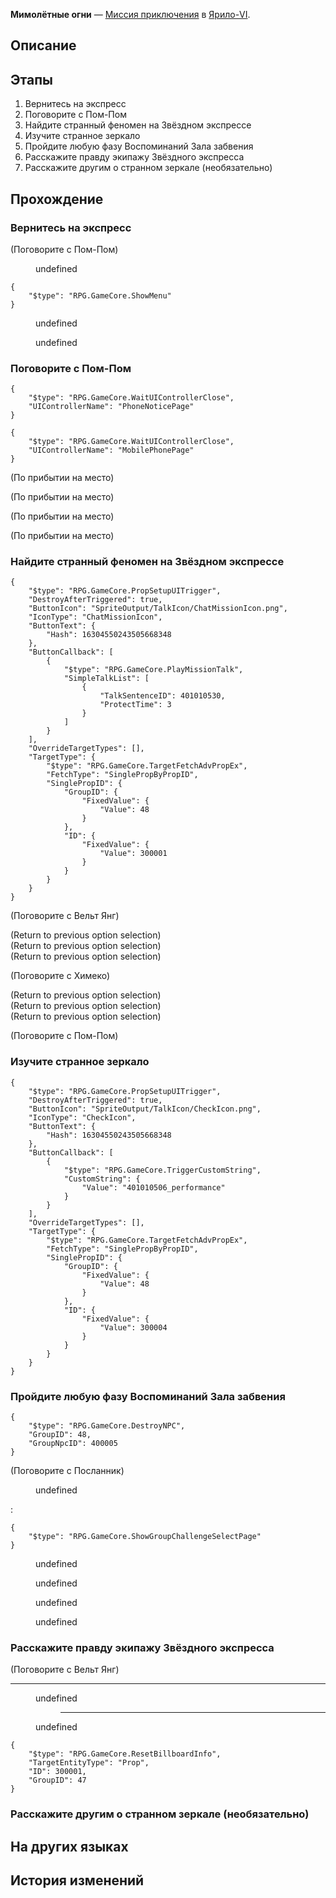 {{Дополнить|Диалоги.}}
{{Миссия Инфобокс
|id              = 4010105
|Название        = 
|Изображение     = Миссия Освоения Мимолётные огни.png
|Тип             = Миссия приключения
|События         = 
|Глава           = 
|Условия         = 
* Достигните [[Уровень Освоения|Уровня Освоения]] 21
* Достигните [[Уровень Освоения|Уровня Освоения]] 20
|Персонажи       = Вельт; Первопроходец; Пом-Пом; Посланник; Химеко
|СтартЛокация    = Камнеград
|Мир             = Ярило-VI
|Локации         = Камнеград
|Предыдущая      = 
|Следующая       = 
|Награды         = Разрежённый эфир*3; Кредиты*2 000
}}
'''Мимолётные огни''' — [[Миссия приключения]] в [[Ярило-VI]].

==Описание==
{{Описание|Эта странная история начинается с посланника из Сада воспоминаний. Она тихонько садится на экспресс и предлагает обменять драгоценные припасы на ваши воспоминания. Похоже, вам предстоит снова её встретить.}}

==Этапы==
# Вернитесь на экспресс
# Поговорите с Пом-Пом
# Найдите странный феномен на Звёздном экспрессе
# Изучите странное зеркало
# Пройдите любую фазу Воспоминаний Зала забвения
# Расскажите правду экипажу Звёздного экспресса
# Расскажите другим о странном зеркале (необязательно)

==Прохождение==
{{Дополнить}}

{{Диалог Конец}}

===Вернитесь на экспресс===
{{Описание миссии|локация=Общий вагон|Вам пришло сообщение от Пом-Пом: на экспрессе появилось что-то странное и, возможно, вы сумеете это поймать.<br />Но как? Вы же не участник команды охотников за странностями. Но проигнорировать просьбу вы тоже не можете.}}
{{Диалог Начало}}
:<!--0.5-second delay-->

;(Поговорите с Пом-Пом)
<!--Unknown TalkSentence: 401010502-->
:{{Диалог|Стрелка}} undefined
<!--Unknown TalkSentence: 401010505-->
<!--Unknown TalkSentence: 401010506-->
<!--Unknown TalkSentence: 401010507-->
<pre>{
	"$type": "RPG.GameCore.ShowMenu"
}</pre>
<!--Unknown TalkSentence: 401010553-->
:{{Диалог|Стрелка}} undefined
:{{Диалог|Стрелка}} undefined
<!--Unknown TalkSentence: 401010555-->
<!--Unknown TalkSentence: 401010558-->
{{Диалог Конец}}

===Поговорите с Пом-Пом===
{{Диалог Начало}}
<pre>{
	"$type": "RPG.GameCore.WaitUIControllerClose",
	"UIControllerName": "PhoneNoticePage"
}</pre>
<pre>{
	"$type": "RPG.GameCore.WaitUIControllerClose",
	"UIControllerName": "MobilePhonePage"
}</pre>
;(По прибытии на место)

;(По прибытии на место)
:{{tx}}

;(По прибытии на место)
:{{tx}}

;(По прибытии на место)
:{{tx}}
{{Диалог Конец}}

===Найдите странный феномен на Звёздном экспрессе===
{{Диалог Начало}}
:<!--0.25-second delay-->
<pre>{
	"$type": "RPG.GameCore.PropSetupUITrigger",
	"DestroyAfterTriggered": true,
	"ButtonIcon": "SpriteOutput/TalkIcon/ChatMissionIcon.png",
	"IconType": "ChatMissionIcon",
	"ButtonText": {
		"Hash": 16304550243505668348
	},
	"ButtonCallback": [
		{
			"$type": "RPG.GameCore.PlayMissionTalk",
			"SimpleTalkList": [
				{
					"TalkSentenceID": 401010530,
					"ProtectTime": 3
				}
			]
		}
	],
	"OverrideTargetTypes": [],
	"TargetType": {
		"$type": "RPG.GameCore.TargetFetchAdvPropEx",
		"FetchType": "SinglePropByPropID",
		"SinglePropID": {
			"GroupID": {
				"FixedValue": {
					"Value": 48
				}
			},
			"ID": {
				"FixedValue": {
					"Value": 300001
				}
			}
		}
	}
}</pre>

;(Поговорите с Вельт Янг)
<!--Unknown TalkSentence: 401010508-->
;(Return to previous option selection)
;(Return to previous option selection)
;(Return to previous option selection)

;(Поговорите с Химеко)
<!--Unknown TalkSentence: 401010518-->
;(Return to previous option selection)
;(Return to previous option selection)
;(Return to previous option selection)

;(Поговорите с Пом-Пом)
<!--Unknown TalkSentence: 401010507-->
{{Диалог Конец}}

===Изучите странное зеркало===
{{Описание миссии|локация=Общий вагон|Вы и правда нашли странность на Звёздном экспрессе.<br />Это зеркало, но почему никто, кроме вас, его не видит?}}
{{Диалог Начало}}
:<!--0.25-second delay-->
<pre>{
	"$type": "RPG.GameCore.PropSetupUITrigger",
	"DestroyAfterTriggered": true,
	"ButtonIcon": "SpriteOutput/TalkIcon/CheckIcon.png",
	"IconType": "CheckIcon",
	"ButtonText": {
		"Hash": 16304550243505668348
	},
	"ButtonCallback": [
		{
			"$type": "RPG.GameCore.TriggerCustomString",
			"CustomString": {
				"Value": "401010506_performance"
			}
		}
	],
	"OverrideTargetTypes": [],
	"TargetType": {
		"$type": "RPG.GameCore.TargetFetchAdvPropEx",
		"FetchType": "SinglePropByPropID",
		"SinglePropID": {
			"GroupID": {
				"FixedValue": {
					"Value": 48
				}
			},
			"ID": {
				"FixedValue": {
					"Value": 300004
				}
			}
		}
	}
}</pre>
{{Диалог Конец}}

===Пройдите любую фазу Воспоминаний Зала забвения===
{{Описание миссии|локация=Общий вагон|Зеркало оказывается меметическим вирусом - посланница из Сада воспоминаний тайно проникла на Звёздный экспресс, чтобы договориться с вами. По её словам, ваши воспоминания обладают большой ценностью, и Сад предлагает вам выгодные условия, чтобы их сохранить. Но в процессе потребуется пробуждать воспоминания в Зале забвения для их извлечения.<br />Вы ещё ни разу не видели такого сложного комплектования системы.}}
{{Диалог Начало}}
<pre>{
	"$type": "RPG.GameCore.DestroyNPC",
	"GroupID": 48,
	"GroupNpcID": 400005
}</pre>
:<!--0.25-second delay-->

;(Поговорите с Посланник)
<!--Unknown TalkSentence: 401010646-->
:{{Диалог|Стрелка}} undefined
:<pre>{
	"$type": "RPG.GameCore.ShowGroupChallengeSelectPage"
}</pre>
:{{Диалог|Выход}} undefined
<!--Unknown TalkSentence: 401010501-->
<!--Unknown TalkSentence: 401010502-->
<!--Unknown TalkSentence: 401010503-->
<!--Unknown TalkSentence: 401010504-->
<!--Unknown TalkSentence: 401010505-->
<!--Unknown TalkSentence: 401010506-->
<!--Unknown TalkSentence: 401010507-->
<!--Unknown TalkSentence: 401010508-->
<!--Unknown TalkSentence: 401010509-->
<!--Unknown TalkSentence: 401010510-->
<!--Unknown TalkSentence: 401010511-->
<!--Unknown TalkSentence: 401010512-->
<!--Unknown TalkSentence: 401010513-->
<!--Unknown TalkSentence: 401010514-->
<!--Unknown TalkSentence: 401010515-->
<!--Unknown TalkSentence: 401010516-->
<!--Unknown TalkSentence: 401010517-->
<!--Unknown TalkSentence: 401010518-->
<!--Unknown TalkSentence: 401010519-->
<!--Unknown TalkSentence: 401010520-->
<!--Unknown TalkSentence: 401010521-->
<!--Unknown TalkSentence: 401010522-->
<!--Unknown TalkSentence: 401010523-->
<!--Unknown TalkSentence: 401010524-->
<!--Unknown TalkSentence: 401010525-->
<!--Unknown TalkSentence: 401010526-->
<!--Unknown TalkSentence: 401010527-->
<!--Unknown TalkSentence: 401010528-->
<!--Unknown TalkSentence: 401010529-->
<!--Unknown TalkSentence: 401010530-->
<!--Unknown TalkSentence: 401010531-->
<!--Unknown TalkSentence: 401010532-->
<!--Unknown TalkSentence: 401010533-->
<!--Unknown TalkSentence: 401010534-->
<!--Unknown TalkSentence: 401010535-->
<!--Unknown TalkSentence: 401010536-->
<!--Unknown TalkSentence: 401010537-->
<!--Unknown TalkSentence: 401010538-->
<!--Unknown TalkSentence: 401010539-->
<!--Unknown TalkSentence: 401010540-->
<!--Unknown TalkSentence: 401010541-->
<!--Unknown TalkSentence: 401010542-->
<!--Unknown TalkSentence: 401010543-->
<!--Unknown TalkSentence: 401010544-->
<!--Unknown TalkSentence: 401010545-->
<!--Unknown TalkSentence: 401010546-->
<!--Unknown TalkSentence: 401010547-->
<!--Unknown TalkSentence: 401010548-->
<!--Unknown TalkSentence: 401010549-->
<!--Unknown TalkSentence: 401010550-->
<!--Unknown TalkSentence: 401010551-->
<!--Unknown TalkSentence: 401010552-->
<!--Unknown TalkSentence: 401010553-->
<!--Unknown TalkSentence: 401010554-->
<!--Unknown TalkSentence: 401010555-->
<!--Unknown TalkSentence: 401010556-->
<!--Unknown TalkSentence: 401010557-->
<!--Unknown TalkSentence: 401010558-->
<!--Unknown TalkSentence: 401010559-->
<!--Unknown TalkSentence: 401010560-->
<!--Unknown TalkSentence: 401010561-->
<!--Unknown TalkSentence: 401010562-->
<!--Unknown TalkSentence: 401010563-->
<!--Unknown TalkSentence: 401010564-->
<!--Unknown TalkSentence: 401010565-->
<!--Unknown TalkSentence: 401010566-->
<!--Unknown TalkSentence: 401010567-->
<!--Unknown TalkSentence: 401010568-->
<!--Unknown TalkSentence: 401010569-->
<!--Unknown TalkSentence: 401010570-->
<!--Unknown TalkSentence: 401010571-->
<!--Unknown TalkSentence: 401010572-->
<!--Unknown TalkSentence: 401010573-->
<!--Unknown TalkSentence: 401010574-->
<!--Unknown TalkSentence: 401010575-->
<!--Unknown TalkSentence: 401010576-->
<!--Unknown TalkSentence: 401010577-->
<!--Unknown TalkSentence: 401010578-->
<!--Unknown TalkSentence: 401010579-->
<!--Unknown TalkSentence: 401010580-->
<!--Unknown TalkSentence: 401010581-->
<!--Unknown TalkSentence: 401010582-->
<!--Unknown TalkSentence: 401010583-->
<!--Unknown TalkSentence: 401010584-->
<!--Unknown TalkSentence: 401010585-->
<!--Unknown TalkSentence: 401010586-->
<!--Unknown TalkSentence: 401010587-->
<!--Unknown TalkSentence: 401010588-->
<!--Unknown TalkSentence: 401010589-->
<!--Unknown TalkSentence: 401010590-->
<!--Unknown TalkSentence: 401010591-->
<!--Unknown TalkSentence: 401010592-->
<!--Unknown TalkSentence: 401010593-->
<!--Unknown TalkSentence: 401010594-->
<!--Unknown TalkSentence: 401010595-->
<!--Unknown TalkSentence: 401010596-->
<!--Unknown TalkSentence: 401010597-->
<!--Unknown TalkSentence: 401010598-->
:{{Диалог|Стрелка}} undefined
:<!--Unknown TalkSentence: 401010600-->
:<!--Unknown TalkSentence: 401010601-->
:<!--Unknown TalkSentence: 401010602-->
:<!--Unknown TalkSentence: 401010603-->
:<!--Unknown TalkSentence: 401010604-->
:<!--Unknown TalkSentence: 401010605-->
:<!--Unknown TalkSentence: 401010606-->
:{{Диалог|Стрелка}} undefined
:<!--Unknown TalkSentence: 401010602-->
:<!--Unknown TalkSentence: 401010603-->
:<!--Unknown TalkSentence: 401010604-->
:<!--Unknown TalkSentence: 401010605-->
:<!--Unknown TalkSentence: 401010606-->
:{{Диалог|Стрелка}} undefined
:<!--Unknown TalkSentence: 401010604-->
:<!--Unknown TalkSentence: 401010605-->
:<!--Unknown TalkSentence: 401010606-->
<!--Unknown TalkSentence: 401010604-->
<!--Unknown TalkSentence: 401010605-->
<!--Unknown TalkSentence: 401010606-->
{{Диалог Конец}}

===Расскажите правду экипажу Звёздного экспресса===
{{Диалог Начало}}

;(Поговорите с Вельт Янг)
----
<!--Unknown TalkSentence: 401010614-->
:{{Диалог|Стрелка}} undefined
:<!--Unknown TalkSentence: 401010616-->
:<!--Unknown TalkSentence: 401010617-->
:<!--Unknown TalkSentence: 401010618-->
:<!--Unknown TalkSentence: 401010619-->
:<!--Unknown TalkSentence: 401010620-->
:<!--Unknown TalkSentence: 401010621-->
::----
:{{Диалог|Стрелка}} undefined
:<!--Unknown TalkSentence: 401010623-->
:<!--Unknown TalkSentence: 401010624-->
<pre>{
	"$type": "RPG.GameCore.ResetBillboardInfo",
	"TargetEntityType": "Prop",
	"ID": 300001,
	"GroupID": 47
}</pre>
{{Диалог Конец}}

===Расскажите другим о странном зеркале (необязательно)===
{{Описание миссии|локация=Общий вагон|Вы и правда нашли странность на Звёздном экспрессе.<br />Это зеркало, но почему никто, кроме вас, его не видит?}}
{{Диалог Начало}}
{{Диалог Конец}}

==На других языках==
{{На других языках
|en   = Fleeting Lights
|zhs  = 流光忆彩
|zht  = 流光憶彩
|ja   = 儚い光陰
|ko   = 세월의 빛
|es   = Luces pasajeras
|fr   = Lumières furtives
|ru   = Мимолётные огни
|th   = แสงไฟทอประกาย
|vi   = Ký Ức Muôn Màu
|de   = Vergängliche Lichter
|id   = Cahaya yang Sekejap Mata
|pt   = Luzes Fugazes
}}

==История изменений==
{{История изменений|2.7}}
